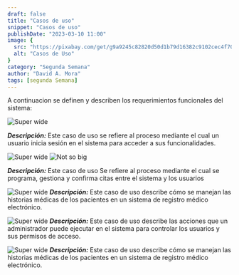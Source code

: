 ```yaml
---
draft: false
title: "Casos de uso"
snippet: "Casos de uso"
publishDate: "2023-03-10 11:00"
image: {
  src: "https://pixabay.com/get/g9a9245c82820d50d1b79d16382c9102cec4f70f2dd6efcdad2d91045fa47dc569910e7892df672f7c02862cf06bca8dc076df08bacef1b646743db4714fdb0718ee78c88ef629f85bab2d25f702dc044_1280.jpg",
  alt: "Casos de Uso"
}
category: "Segunda Semana"
author: "David A. Mora"
tags: [segunda Semana]
---
```





A continuacion se definen y describen los requerimientos funcionales del sistema:

![Super wide](https://i.imgur.com/eo9wjsS.png)

**_Descripción:_** Este caso de uso se refiere al proceso mediante el cual un usuario inicia sesión en el sistema para acceder a sus funcionalidades.

![Super wide](https://i.imgur.com/FNV8FEx.png)
![Not so big](https://i.imgur.com/5W7Xf2r.png)

**_Descripción:_** Este caso de uso Se refiere al proceso mediante el cual se programa, gestiona y confirma citas entre el sistema y los usuarios

![Super wide](https://i.imgur.com/lV0cWin.png)
**_Descripción:_** Este caso de uso describe cómo se manejan las historias médicas de los pacientes en un sistema de registro médico electrónico.

![Super wide](https://i.imgur.com/hO38nj1.png)
**_Descripción:_** Este caso de uso describe las acciones que un administrador puede ejecutar en el sistema para controlar los usuarios y sus permisos de acceso.

![Super wide](https://i.imgur.com/dGvf79k.png)
**_Descripción:_** Este caso de uso describe cómo se manejan las historias médicas de los pacientes en un sistema de registro médico electrónico.